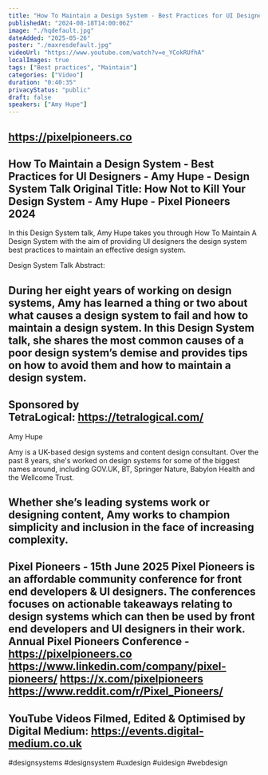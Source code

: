 ```yaml
---
title: "How To Maintain a Design System - Best Practices for UI Designers - Amy Hupe - Design System Talk"
publishedAt: "2024-08-18T14:00:06Z"
image: "./hqdefault.jpg"
dateAdded: "2025-05-26"
poster: "./maxresdefault.jpg"
videoUrl: "https://www.youtube.com/watch?v=e_YCokRUfhA"
localImages: true
tags: ["Best practices", "Maintain"]
categories: ["Video"]
duration: "0:40:35"
privacyStatus: "public"
draft: false
speakers: ["Amy Hupe"]
---
```

https://pixelpioneers.co​
---
How To Maintain a Design System - Best Practices for UI Designers - Amy Hupe - Design System Talk
Original Title: How Not to Kill Your Design System - Amy Hupe - Pixel Pioneers 2024
---
In this Design System talk, Amy Hupe takes you through How To Maintain A Design System with the aim of providing UI designers the design system best practices to maintain an effective design system.

Design System Talk Abstract:

During her eight years of working on design systems, Amy has learned a thing or two about what causes a design system to fail and how to maintain a design system. In this Design System talk, she shares the most common causes of a poor design system’s demise and provides tips on how to avoid them and how to maintain a design system.
---

Sponsored by TetraLogical: https://tetralogical.com/
---

Amy Hupe 

Amy is a UK-based design systems and content design consultant. Over the past 8 years, she's worked on design systems for some of the biggest names around, including GOV.UK, BT, Springer Nature, Babylon Health and the Wellcome Trust.

Whether she’s leading systems work or designing content, Amy works to champion simplicity and inclusion in the face of increasing complexity.
---

Pixel Pioneers - 15th June 2025
Pixel Pioneers is an affordable community conference for front end developers & UI designers. The conferences focuses on actionable takeaways relating to design systems which can then be used by front end developers and UI designers in their work.
Annual Pixel Pioneers Conference - https://pixelpioneers.co
https://www.linkedin.com/company/pixel-pioneers/
https://x.com/pixelpioneers
https://www.reddit.com/r/Pixel_Pioneers/
---

YouTube Videos Filmed, Edited & Optimised by Digital Medium: https://events.digital-medium.co.uk
---

#designsystems #designsystem #uxdesign #uidesign #webdesign
